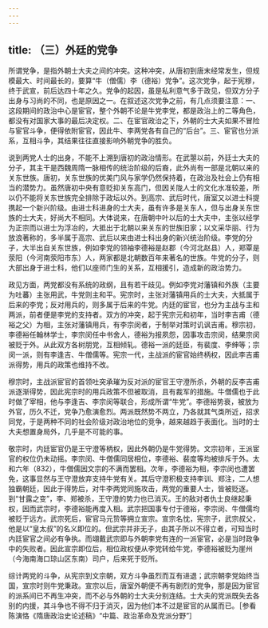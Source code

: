 ```yaml
---
---
---
```

title: （三）外廷的党争
---



所谓党争，是指外朝士大夫之间的冲突。这种冲突，从唐初到唐末经常发生，但规模最大、时间最长的，要算“牛（僧儒）李（德裕）党争”。这次党争，起于宪穆，终于武宣，前后达四十年之久。党争的起因，虽是私利意气多于政见，但双方分子出身与习尚的不同，也是原因之一。在叙述这次党争之前，有几点须要注意：一、这段期间的政治中心是宦官，整个外朝不论是牛党李党，都是政治上的二等角色，都没有对国家大事的最后决定权。二、在宦官政治之下，外朝的士大夫如果不冒险与宦官斗争，便得依附宦官，因此牛、李两党各有自己的“后台”。三、宦官也分派系，互相斗争，其结果往往直接影响外朝党争的胜负。

说到两党人士的出身，不能不上溯到唐初的政治情形。在武曌以前，外廷士大夫的分子，其主干是西魏周隋一脉相传的统治阶级的后裔，此外尚有一部是北朝以来的关东世族。唐初，关东世族的优美门风与家学仍然保持着，在政治及社会上仍有相当的潜势力。虽然唐初中央有意贬抑关东高门，但因关陇人士的文化水准较差，所以仍不能将关东世族完全排除于政坛以外。到高宗、武后时代，唐室又以进士科提携起一个新兴阶级。由进士科进身的士大夫，虽有许多是关东人，但与出身关东世族的士大夫，好尚大不相同。大体说来，在唐朝中叶以后的士大夫中，主张以经学为正宗而以进士为浮冶的，大抵出于北朝以来关东的世族旧家；以文采华丽、行为放浪著称的，多半属于高宗、武后以来由进士科出身的新兴统治阶级。李党的分子，大半出自关东世族，例如李党的领袖李德裕是赵郡（今河北赵县）人，郑覃是荥阳（今河南荥阳市东）人，两家都是北朝数百年来著名的世族。牛党的分子，则大部出身于进士科，他们以座师门生的关系，互相援引，造成新的政治势力。

政见方面，两党都没有系统的政纲，且有若干歧见。例如李党对藩镇和外族（主要为吐蕃）主张用武，牛党则主和平。宪宗时，主张对藩镇用兵的士大夫，大抵属于后来的李党；反对用兵的，则多属于后来的牛党。内廷的宦官，也分为主战与主和两派，前者便是李党的支持者。双方的冲突，起于宪宗元和初年，当时李吉甫（德裕之父）为相，主张对藩镇用兵，有李宗闵者，于制举对策时讥讽吉甫。穆宗初，李德裕任翰林学士，李宗闵任中书舍人，德裕为报夙怨，因事攻击宗闵，结果宗闵被贬于外。从此双方各树朋党，互相倾轧。德裕一派的廷臣，有裴度、李绅等；宗闵一派，则有李逢吉、牛僧儒等。宪宗一代，主战派的宦官始终柄权，因此李吉甫派得势，用兵的政策也维持不改。

穆宗时，主战派宦官的首领吐突承璀为反对派的宦官王守澄所杀，外朝的反李吉甫派逐渐得势，因此宪宗时的用兵政策不但被取消，且有裁军的措施。牛僧儒也于此时做了宰相，他与李逢吉、李宗闵等联合，形成所谓“牛党”。李德裕势衰，被放为外官，历久不迁，党争乃愈演愈烈。两派既然势不两立，乃各就其气类所近，招求同党，于是两种不同的社会阶级对政治地位的竞争，越来越趋于表面化。当时的士大夫想置身局外，几乎是不可能的事。

敬宗时，内廷宦官仍是王守澄等柄权，因此外朝仍是牛党得势。文宗初年，王派宦官的权位仍未动摇。李宗闵、牛僧儒同居相位，李德裕、裴度等均被排斥于外。太和六年（832），牛僧儒因文宗的不满而罢相。次年，李德裕为相，李宗闵也遭罢免，这事显然与王守澄放弃支持牛党有关。其后守澄积极支持李训、郑注，二人想独霸朝廷，因此于得势后，对牛李两党同施攻击，两党的重要人士，皆被贬逐。到“甘露之变”，李、郑被杀，王守澄的势力也已消灭。王的敌对者仇士良继起秉权，因而武宗时，李德裕能再度入相。武宗把国事专付于德裕，李宗闵、牛僧儒均被贬于远方。武宗死后，宦官马元贽等拥立宣宗。宣宗名忱，宪宗子，武宗叔父，他是以“皇太叔”的名义即位的。但武宗并非无子，由其子所以不得立者，可知当时内廷宦官之间必有争执。而翊戴武宗即与外朝李党有连的一派宦官，必是当时政争中的失败者。因此宣宗即位后，相位政权便从李党转给牛党，李德裕被贬为崖州（今海南海口琼山区东南）司户，后来死于贬所。

综计两党的斗争，从宪宗到文宗朝，双方斗争虽烈而互有进退；武宗朝李党始终当国，宣宗时则牛党秉政。宣宗以后，唐室外朝便不再有剧烈的党争，那是因为宦官的派系间已不再生冲突，而不必与外朝的士大夫分别连结。士大夫的党派既失去各别的内援，其斗争也不得不归于消灭，因为他们本不过是宦官的从属而已。［参看陈演恪《隋唐政治史论述稿》“中篇、政治革命及党派分野”］